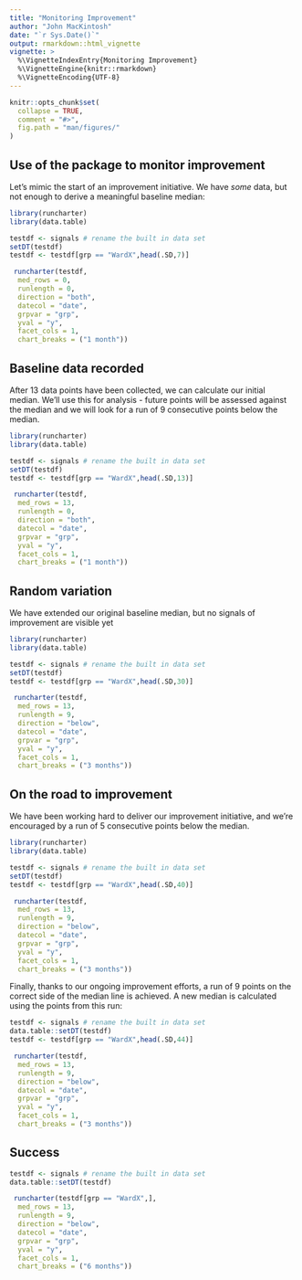 ```yaml
---
title: "Monitoring Improvement"
author: "John MacKintosh"
date: "`r Sys.Date()`"
output: rmarkdown::html_vignette
vignette: >
  %\VignetteIndexEntry{Monitoring Improvement}
  %\VignetteEngine{knitr::rmarkdown}
  %\VignetteEncoding{UTF-8}
---
```

  
```r
knitr::opts_chunk$set(
  collapse = TRUE,
  comment = "#>",
  fig.path = "man/figures/"
)
```


## Use of the package to monitor improvement

Let's mimic the start of an improvement initiative. We have *some* data, but not enough to derive a meaningful baseline median:


```r
library(runcharter)
library(data.table)

testdf <- signals # rename the built in data set
setDT(testdf)
testdf <- testdf[grp == "WardX",head(.SD,7)]

 runcharter(testdf,
  med_rows = 0,
  runlength = 0,
  direction = "both",
  datecol = "date",
  grpvar = "grp", 
  yval = "y",
  facet_cols = 1,
  chart_breaks = ("1 month"))


```



## Baseline data recorded

After 13 data points have been collected, we can calculate our initial median. 
We'll use this for analysis  - future points will be assessed against the median and we will look for a run of 9 consecutive points below the median.

```r
library(runcharter)
library(data.table)

testdf <- signals # rename the built in data set
setDT(testdf)
testdf <- testdf[grp == "WardX",head(.SD,13)]

 runcharter(testdf,
  med_rows = 13,
  runlength = 0,
  direction = "both",
  datecol = "date",
  grpvar = "grp", 
  yval = "y",
  facet_cols = 1,
  chart_breaks = ("1 month"))
```

## Random variation

We have extended our original baseline median, but no signals of improvement are visible yet

```r
library(runcharter)
library(data.table)

testdf <- signals # rename the built in data set
setDT(testdf)
testdf <- testdf[grp == "WardX",head(.SD,30)]

 runcharter(testdf,
  med_rows = 13,
  runlength = 9,
  direction = "below",
  datecol = "date",
  grpvar = "grp", 
  yval = "y",
  facet_cols = 1,
  chart_breaks = ("3 months"))

```


## On the road to improvement

We have been working hard to deliver our improvement initiative, and we're encouraged by a run of 5 consecutive points below the median.

```r
library(runcharter)
library(data.table)

testdf <- signals # rename the built in data set
setDT(testdf)
testdf <- testdf[grp == "WardX",head(.SD,40)]

 runcharter(testdf,
  med_rows = 13,
  runlength = 9,
  direction = "below",
  datecol = "date",
  grpvar = "grp", 
  yval = "y",
  facet_cols = 1,
  chart_breaks = ("3 months"))
```

Finally, thanks to our ongoing improvement efforts, a run of 9 points on the correct side of the median line is achieved.
A new median is calculated using the points from this run:

```r
testdf <- signals # rename the built in data set
data.table::setDT(testdf)
testdf <- testdf[grp == "WardX",head(.SD,44)]

 runcharter(testdf,
  med_rows = 13,
  runlength = 9,
  direction = "below",
  datecol = "date",
  grpvar = "grp", 
  yval = "y",
  facet_cols = 1,
  chart_breaks = ("3 months"))
```

## Success


```r
testdf <- signals # rename the built in data set
data.table::setDT(testdf)

 runcharter(testdf[grp == "WardX",],
  med_rows = 13,
  runlength = 9,
  direction = "below",
  datecol = "date",
  grpvar = "grp", 
  yval = "y",
  facet_cols = 1,
  chart_breaks = ("6 months"))

```



